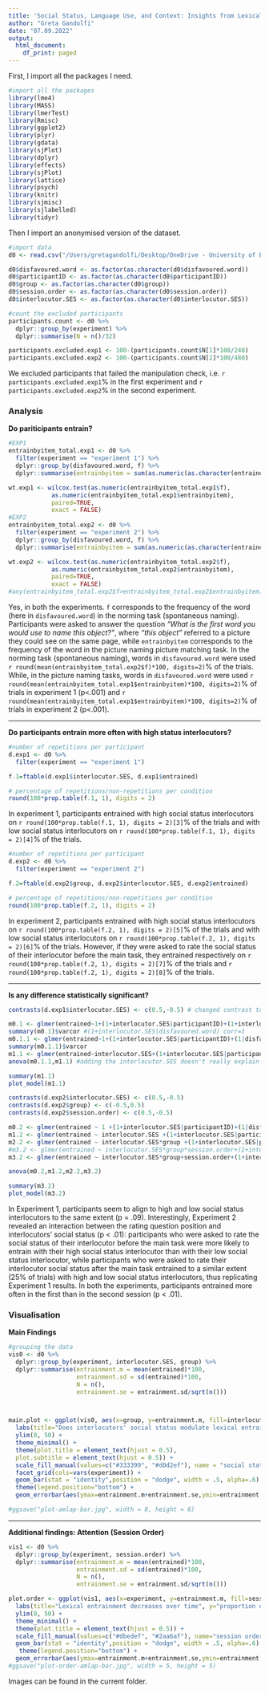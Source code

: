 ```yaml
---
title: 'Social Status, Language Use, and Context: Insights from Lexical Entrainment'
author: "Greta Gandolfi"
date: "07.09.2022"
output:
  html_document:
    df_print: paged
---
```


First, I import all the packages I need.
```r
#import all the packages
library(lme4)
library(MASS)
library(lmerTest)
library(Rmisc)
library(ggplot2)
library(plyr)
library(gdata)
library(sjPlot)
library(dplyr)
library(effects)
library(sjPlot)
library(lattice)
library(psych)
library(knitr)
library(sjmisc)
library(sjlabelled)
library(tidyr)

```
Then I import an anonymised version of the dataset. 
```r
#import data
d0 <- read.csv("/Users/gretagandolfi/Desktop/OneDrive - University of Edinburgh/ESR6/0DONE/_STUDY1/overall-analysis-DEF-FILES/social-status-experiments2.csv", sep=",") 

d0$disfavoured.word <- as.factor(as.character(d0$disfavoured.word))
d0$participantID <- as.factor(as.character(d0$participantID))
d0$group <- as.factor(as.character(d0$group))
d0$session.order <- as.factor(as.character(d0$session.order))
d0$interlocutor.SES <- as.factor(as.character(d0$interlocutor.SES))

#count the excluded participants
participants.count <- d0 %>%
  dplyr::group_by(experiment) %>%
  dplyr::summarise(N = n()/32)

participants.excluded.exp1 <- 100-(participants.count$N[1]*100/240)
participants.excluded.exp2 <- 100-(participants.count$N[2]*100/480)
```

We excluded participants that failed the manipulation check, i.e. `r participants.excluded.exp1`% in the first experiment and `r  participants.excluded.exp2`% in the second experiment.

### Analysis
**Do pariticipants entrain?**

```r
#EXP1
entrainbyitem_total.exp1 <- d0 %>%
  filter(experiment == "experiment 1") %>%
  dplyr::group_by(disfavoured.word, f) %>%
  dplyr::summarise(entrainbyitem = sum(as.numeric(as.character(entrained)), na.rm = TRUE)/participants.count$N[1])

wt.exp1 <- wilcox.test(as.numeric(entrainbyitem_total.exp1$f), 
            as.numeric(entrainbyitem_total.exp1$entrainbyitem), 
            paired=TRUE, 
            exact = FALSE)
#EXP2
entrainbyitem_total.exp2 <- d0 %>%
  filter(experiment == "experiment 2") %>%
  dplyr::group_by(disfavoured.word, f) %>%
  dplyr::summarise(entrainbyitem = sum(as.numeric(as.character(entrained)), na.rm = TRUE)/participants.count$N[1])

wt.exp2 <- wilcox.test(as.numeric(entrainbyitem_total.exp2$f), 
            as.numeric(entrainbyitem_total.exp2$entrainbyitem), 
            paired=TRUE, 
            exact = FALSE)
#any(entrainbyitem_total.exp2$f>entrainbyitem_total.exp2$entrainbyitem) to understand what V=0 means.
```

Yes, in both the experiments. `f` corresponds to the frequency of the word (here in `disfavoured.word`) in the norming task (spontaneous naming). Participants were asked to answer the question *“What is the first word you would use to name this object?"*, where *"this object"* referred to a picture they could see on the same page, while  `entrainbyitem` corresponds to the frequency of the word in the picture naming picture matching task. In the norming task (spontaneous naming), words in  `disfavoured.word` were used `r round(mean(entrainbyitem_total.exp2$f)*100, digits=2)`% of the trials. While, in the picture naming tasks, words in `disfavoured.word` were used `r round(mean(entrainbyitem_total.exp1$entrainbyitem)*100, digits=2)`% of trials in experiment 1 (p<.001) and `r round(mean(entrainbyitem_total.exp1$entrainbyitem)*100, digits=2)`% of trials in experiment 2 (p<.001).

----

**Do participants entrain more often with high status interlocutors?**
```r
#number of repetitions per participant 
d.exp1 <- d0 %>%
  filter(experiment == "experiment 1")

f.1=ftable(d.exp1$interlocutor.SES, d.exp1$entrained)

# percentage of repetitions/non-repetitions per condition
round(100*prop.table(f.1, 1), digits = 2)
```
In experiment 1, participants entrained with high social status interlocutors on `r round(100*prop.table(f.1, 1), digits = 2)[3]`% of the trials and with low social status interlocutors on `r round(100*prop.table(f.1, 1), digits = 2)[4]`% of the trials.

```r
#number of repetitions per participant 
d.exp2 <- d0 %>%
  filter(experiment == "experiment 2")

f.2=ftable(d.exp2$group, d.exp2$interlocutor.SES, d.exp2$entrained)

# percentage of repetitions/non-repetitions per condition
round(100*prop.table(f.2, 1), digits = 2)
```
In experiment 2, participants entrained with high social status interlocutors on `r round(100*prop.table(f.2, 1), digits = 2)[5]`% of the trials and with low social status interlocutors on `r round(100*prop.table(f.2, 1), digits = 2)[6]`% of the trials. However, if they were asked to rate the social status of their interlocutor before the main task, they entrained respectively on `r round(100*prop.table(f.2, 1), digits = 2)[7]`% of the trials and `r round(100*prop.table(f.2, 1), digits = 2)[8]`% of the trials. 

---

**Is any difference statistically significant?**
```r
contrasts(d.exp1$interlocutor.SES) <- c(0.5,-0.5) # changed contrast to effect coding

m0.1 <- glmer(entrained~1+(1+interlocutor.SES|participantID)+(1+interlocutor.SES|disfavoured.word), data =d.exp1, family ="binomial")
summary(m0.1)$varcor #(1+interlocutor.SES|disfavoured.word) corr=1
m0.1.1 <- glmer(entrained~1+(1+interlocutor.SES|participantID)+(1|disfavoured.word), data =d.exp1, family ="binomial")
summary(m0.1.1)$varcor
m1.1 <- glmer(entrained~interlocutor.SES+(1+interlocutor.SES|participantID)+(1|disfavoured.word), data =d.exp1, family ="binomial")
anova(m0.1.1,m1.1) #adding the interlocutor.SES doesn't really explain the data better thn m0.1.1

summary(m1.1)
plot_model(m1.1)
```

```r
contrasts(d.exp2$interlocutor.SES) <- c(0.5,-0.5) 
contrasts(d.exp2$group) <- c(-0.5,0.5) 
contrasts(d.exp2$session.order) <- c(0.5,-0.5) 

m0.2 <- glmer(entrained ~ 1 +(1+interlocutor.SES|participantID)+(1|disfavoured.word), data = d.exp2, family ="binomial")
m1.2 <- glmer(entrained ~ interlocutor.SES +(1+interlocutor.SES|participantID)+(1|disfavoured.word), data = d.exp2, family ="binomial")
m2.2 <- glmer(entrained ~ interlocutor.SES*group +(1+interlocutor.SES|participantID)+(1|disfavoured.word), data = d.exp2, family ="binomial")
#m3.2 <- glmer(entrained ~ interlocutor.SES*group*session.order+(1+interlocutor.SES|participantID)+(1|disfavoured.word), data = d.exp2, family ="binomial") failed to converge
m3.2 <- glmer(entrained ~ interlocutor.SES*group+session.order+(1+interlocutor.SES|participantID)+(1|disfavoured.word), data = d.exp2, family ="binomial")

anova(m0.2,m1.2,m2.2,m3.2)

summary(m3.2)
plot_model(m3.2)
```
In Experiment 1, participants seem to align to high and low social status interlocutors to the same extent  (p = .09). Interestingly, Experiment 2 revealed an interaction between the rating question position and interlocutors’ social status (p < .01): participants who were asked to rate the social status of their interlocutor before the main task were more likely to entrain with their high social status interlocutor than with their low social status interlocutor, while participants who were asked to rate their interlocutor social status after the main task entrained to a similar extent (25% of trials) with high and low social status interlocutors, thus replicating Experiment 1 results. In both the experiments, participants entrained more often in the first than in the second session (p < .01). 

### Visualisation
**Main Findings**
```r
#grouping the data 
vis0 <- d0 %>%
  dplyr::group_by(experiment, interlocutor.SES, group) %>%
  dplyr::summarise(entrainment.m = mean(entrained)*100,
                   entrainment.sd = sd(entrained)*100,
                   N = n(),
                   entrainment.se = entrainment.sd/sqrt(n()))



main.plot <- ggplot(vis0, aes(x=group, y=entrainment.m, fill=interlocutor.SES)) +
  labs(title="Does interlocutors' social status modulate lexical entrainment?", subtitle="Yes, but only when participants rate the social status of their interlocutor before the main task", y="proportion of lexical entrainment (%)", x="rating position") +
  ylim(0, 50) +
  theme_minimal() +
  theme(plot.title = element_text(hjust = 0.5),
  plot.subtitle = element_text(hjust = 0.5)) +
  scale_fill_manual(values=c("#333399", "#d0d2ef"), name = "social status", labels = c("high", "low")) +
  facet_grid(cols=vars(experiment)) +
  geom_bar(stat = "identity",position = "dodge", width = .5, alpha=.6) +
  theme(legend.position="bottom") +
  geom_errorbar(aes(ymax=entrainment.m+entrainment.se,ymin=entrainment.m-entrainment.se, width=.2), position=position_dodge(.5)) 

#ggsave("plot-amlap-bar.jpg", width = 8, height = 6)
```

---

**Additional findings: Attention (Session Order)**
```r
vis1 <- d0 %>%
  dplyr::group_by(experiment, session.order) %>%
  dplyr::summarise(entrainment.m = mean(entrained)*100,
                   entrainment.sd = sd(entrained)*100,
                   N = n(),
                   entrainment.se = entrainment.sd/sqrt(n()))

plot.order <- ggplot(vis1, aes(x=experiment, y=entrainment.m, fill=session.order)) +
  labs(title="Lexical entrainment decreases over time", y="proportion of lexical entrainment (%)", x="experiment") +
  ylim(0, 50) +
  theme_minimal() +
  theme(plot.title = element_text(hjust = 0.5)) +
  scale_fill_manual(values=c("#dbedef", "#2aa6af"), name="session order", labels =c("first", "second")) +
  geom_bar(stat = "identity",position = "dodge", width = .5, alpha=.6) +
   theme(legend.position="bottom") +
  geom_errorbar(aes(ymax=entrainment.m+entrainment.se,ymin=entrainment.m-entrainment.se, width=.2), position=position_dodge(.5)) 
#ggsave("plot-order-amlap-bar.jpg", width = 5, height = 5)
```

Images can be found in the current folder.

